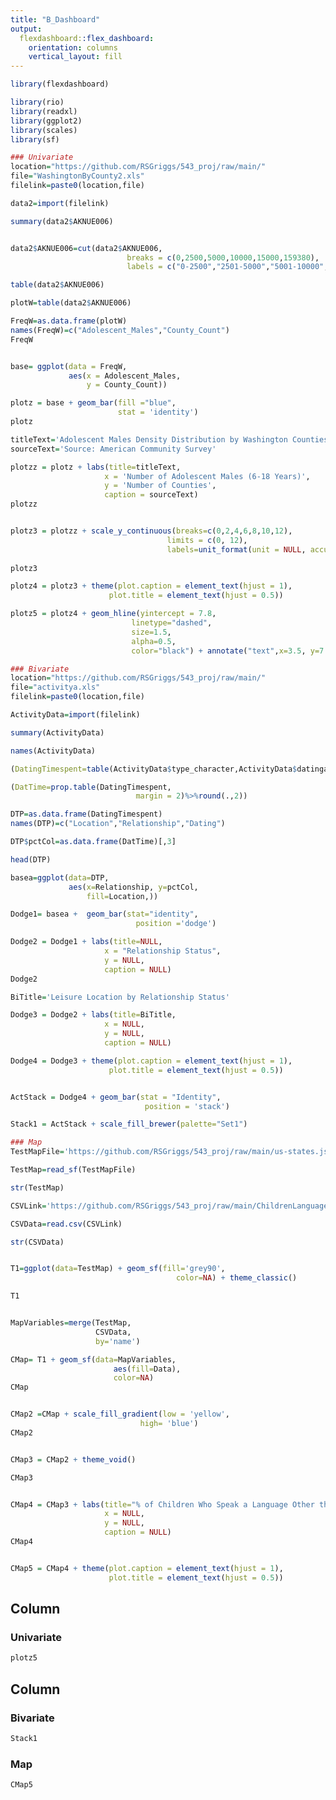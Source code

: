 ```yaml
---
title: "B_Dashboard"
output: 
  flexdashboard::flex_dashboard:
    orientation: columns
    vertical_layout: fill
---
```


```r
library(flexdashboard)

library(rio)
library(readxl)
library(ggplot2)
library(scales)
library(sf)

### Univariate
location="https://github.com/RSGriggs/543_proj/raw/main/"
file="WashingtonByCounty2.xls"
filelink=paste0(location,file)

data2=import(filelink)

summary(data2$AKNUE006)


data2$AKNUE006=cut(data2$AKNUE006,
                          breaks = c(0,2500,5000,10000,15000,159380),
                          labels = c("0-2500","2501-5000","5001-10000","10001-15000","More Than 15000"))

table(data2$AKNUE006)

plotW=table(data2$AKNUE006)

FreqW=as.data.frame(plotW)
names(FreqW)=c("Adolescent_Males","County_Count")
FreqW


base= ggplot(data = FreqW, 
             aes(x = Adolescent_Males,
                 y = County_Count)) 

plotz = base + geom_bar(fill ="blue",
                        stat = 'identity') 
plotz

titleText='Adolescent Males Density Distribution by Washington Counties'
sourceText='Source: American Community Survey'

plotzz = plotz + labs(title=titleText,
                     x = 'Number of Adolescent Males (6-18 Years)', 
                     y = 'Number of Counties',
                     caption = sourceText)
plotzz


plotz3 = plotzz + scale_y_continuous(breaks=c(0,2,4,6,8,10,12),
                                   limits = c(0, 12),
                                   labels=unit_format(unit = NULL, accuracy = 1))
                                  
plotz3

plotz4 = plotz3 + theme(plot.caption = element_text(hjust = 1), 
                      plot.title = element_text(hjust = 0.5))

plotz5 = plotz4 + geom_hline(yintercept = 7.8,
                           linetype="dashed", 
                           size=1.5,
                           alpha=0.5,
                           color="black") + annotate("text",x=3.5, y=7.8, label= "Average Distribution",vjust= -1.5)

### Bivariate
location="https://github.com/RSGriggs/543_proj/raw/main/"
file="activitya.xls"
filelink=paste0(location,file)

ActivityData=import(filelink)

summary(ActivityData)

names(ActivityData)

(DatingTimespent=table(ActivityData$type_character,ActivityData$datinga))

(DatTime=prop.table(DatingTimespent,
                            margin = 2)%>%round(.,2))

DTP=as.data.frame(DatingTimespent)
names(DTP)=c("Location","Relationship","Dating")

DTP$pctCol=as.data.frame(DatTime)[,3]

head(DTP)

basea=ggplot(data=DTP, 
             aes(x=Relationship, y=pctCol,
                 fill=Location,))

Dodge1= basea +  geom_bar(stat="identity",
                            position ='dodge') 

Dodge2 = Dodge1 + labs(title=NULL,
                     x = "Relationship Status", 
                     y = NULL,
                     caption = NULL)
Dodge2

BiTitle='Leisure Location by Relationship Status'

Dodge3 = Dodge2 + labs(title=BiTitle,
                     x = NULL, 
                     y = NULL,
                     caption = NULL)

Dodge4 = Dodge3 + theme(plot.caption = element_text(hjust = 1), 
                      plot.title = element_text(hjust = 0.5))


ActStack = Dodge4 + geom_bar(stat = "Identity",
                              position = 'stack')

Stack1 = ActStack + scale_fill_brewer(palette="Set1")

### Map
TestMapFile='https://github.com/RSGriggs/543_proj/raw/main/us-states.json'

TestMap=read_sf(TestMapFile)

str(TestMap)

CSVLink='https://github.com/RSGriggs/543_proj/raw/main/ChildrenLanguageAtHome.csv'

CSVData=read.csv(CSVLink)

str(CSVData)


T1=ggplot(data=TestMap) + geom_sf(fill='grey90',
                                     color=NA) + theme_classic()

T1


MapVariables=merge(TestMap,
                   CSVData, 
                   by='name')

CMap= T1 + geom_sf(data=MapVariables,
                       aes(fill=Data),
                       color=NA)
CMap


CMap2 =CMap + scale_fill_gradient(low = 'yellow',
                             high= 'blue')
CMap2


CMap3 = CMap2 + theme_void()

CMap3


CMap4 = CMap3 + labs(title="% of Children Who Speak a Language Other than English at Home",
                     x = NULL, 
                     y = NULL,
                     caption = NULL)
CMap4


CMap5 = CMap4 + theme(plot.caption = element_text(hjust = 1), 
                      plot.title = element_text(hjust = 0.5))
```

Column {data-width=250}
-----------------------------------------------------------------------

### Univariate

```r
plotz5
```

Column {data-width=250}
-----------------------------------------------------------------------

### Bivariate

```r
Stack1
```

### Map

```r
CMap5
```

